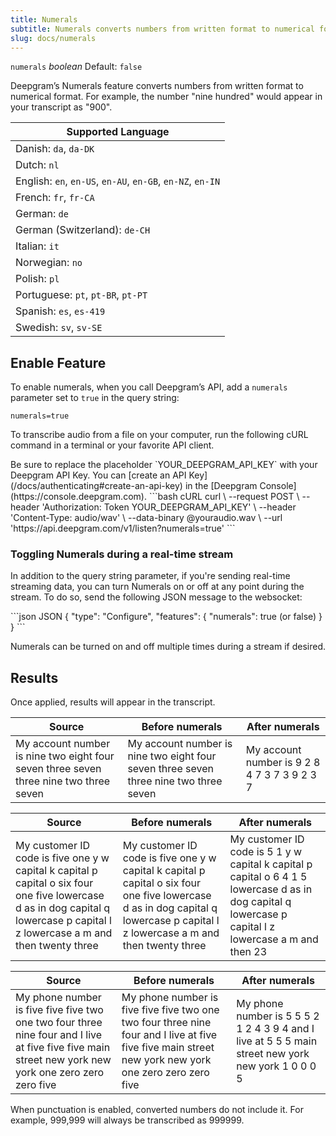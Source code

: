 ```yaml
---
title: Numerals
subtitle: Numerals converts numbers from written format to numerical format.
slug: docs/numerals
---
```



`numerals` *boolean* Default: `false`

<div class="flex flex-row gap-2">
<Markdown src="../snippets/pre-recorded.mdx" /> <Markdown src="../snippets/streaming.mdx" /> <Markdown src="../snippets/only-some-languages.mdx" />
</div>

Deepgram’s Numerals feature converts numbers from written format to numerical format. For example, the number "nine hundred" would appear in your transcript as "900".

| Supported Language                 |
| -----------------------------------|
| Danish: `da`, `da-DK` |
| Dutch: `nl` |
| English: `en`, `en-US`, `en-AU`, `en-GB`, `en-NZ`, `en-IN` |
| French: `fr`, `fr-CA` |
| German: `de` |
| German (Switzerland): `de-CH` |
| Italian: `it` |
| Norwegian: `no` |
| Polish: `pl` |
| Portuguese: `pt`, `pt-BR`, `pt-PT` |
| Spanish: `es`, `es-419` |
| Swedish: `sv`, `sv-SE` |

## Enable Feature

To enable numerals, when you call Deepgram’s API, add a `numerals` parameter set to `true` in the query string:

`numerals=true`

To transcribe audio from a file on your computer, run the following cURL command in a terminal or your favorite API client.

<Info>
  Be sure to replace the placeholder `YOUR_DEEPGRAM_API_KEY` with your Deepgram API Key. You can [create an API Key](/docs/authenticating#create-an-api-key) in the [Deepgram Console](https://console.deepgram.com).
</Info>

<CodeGroup>
  ```bash cURL
  curl \
    --request POST \
    --header 'Authorization: Token YOUR_DEEPGRAM_API_KEY' \
    --header 'Content-Type: audio/wav' \
    --data-binary @youraudio.wav \
    --url 'https://api.deepgram.com/v1/listen?numerals=true'
  ```
</CodeGroup>

### Toggling Numerals during a real-time stream

In addition to the query string parameter, if you're sending real-time streaming data, you can turn Numerals on or off at any point during the stream. To do so, send the following JSON message to the websocket:

<CodeGroup>
  ```json JSON
  {
    "type": "Configure",
    "features": {
      "numerals": true (or false)
    }
  }
  ```
</CodeGroup>

Numerals can be turned on and off multiple times during a stream if desired.

## Results

Once applied, results will appear in the transcript.

| Source                                                                                | Before numerals                                                                       | After numerals                               |
| ------------------------------------------------------------------------------------- | ------------------------------------------------------------------------------------- | -------------------------------------------- |
| My account number is nine two eight four seven three seven three nine two three seven | My account number is nine two eight four seven three seven three nine two three seven | My account number is 9 2 8 4 7 3 7 3 9 2 3 7 |

| Source                                                                                                                                                                          | Before numerals                                                                                                                                                                 | After numerals                                                                                                                                         |
| ------------------------------------------------------------------------------------------------------------------------------------------------------------------------------- | ------------------------------------------------------------------------------------------------------------------------------------------------------------------------------- | ------------------------------------------------------------------------------------------------------------------------------------------------------ |
| My customer ID code is five one y w capital k capital p capital o six four one five lowercase d as in dog capital q lowercase p capital l z lowercase a m and then twenty three | My customer ID code is five one y w capital k capital p capital o six four one five lowercase d as in dog capital q lowercase p capital l z lowercase a m and then twenty three | My customer ID code is 5 1 y w capital k capital p capital o 6 4 1 5 lowercase d as in dog capital q lowercase p capital l z lowercase a m and then 23 |

| Source                                                                                                                                                | Before numerals                                                                                                                                       | After numerals                                                                                     |
| ----------------------------------------------------------------------------------------------------------------------------------------------------- | ----------------------------------------------------------------------------------------------------------------------------------------------------- | -------------------------------------------------------------------------------------------------- |
| My phone number is five five five two one two four three nine four and I live at five five five main street new york new york one zero zero zero five | My phone number is five five five two one two four three nine four and I live at five five five main street new york new york one zero zero zero five | My phone number is 5 5 5 2 1 2 4 3 9 4 and I live at 5 5 5 main street new york new york 1 0 0 0 5 |

<Info>
  When punctuation is enabled, converted numbers do not include it. For example, 999,999 will always be transcribed as 999999.
</Info>
